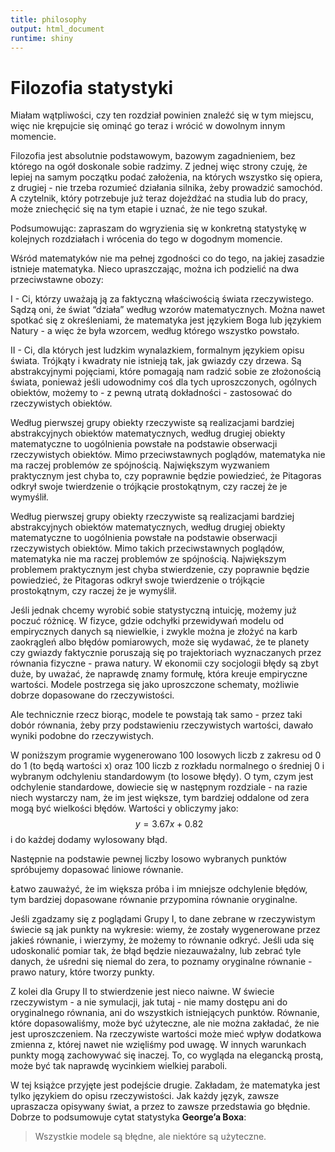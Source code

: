 ```yaml
---
title: philosophy
output: html_document
runtime: shiny
---
```

# Filozofia statystyki {#philosophy}

Miałam wątpliwości, czy ten rozdział powinien znaleźć się w tym miejscu, więc nie krępujcie się ominąć go teraz i wrócić w dowolnym innym momencie.

Filozofia jest absolutnie podstawowym, bazowym zagadnieniem, bez którego na ogół doskonale sobie radzimy. Z jednej więc strony czuję, że lepiej na samym początku podać założenia, na których wszystko się opiera, z drugiej - nie trzeba rozumieć działania silnika, żeby prowadzić samochód. A czytelnik, który potrzebuje już teraz dojeżdżać na studia lub do pracy, może zniechęcić się na tym etapie i uznać, że nie tego szukał.

Podsumowując: zapraszam do wgryzienia się w konkretną statystykę w kolejnych rozdziałach i wrócenia do tego w dogodnym momencie.


Wśród matematyków nie ma pełnej zgodności co do tego, na jakiej zasadzie istnieje matematyka. Nieco upraszczając, można ich podzielić na dwa przeciwstawne obozy:

I - Ci, którzy uważają ją za faktyczną właściwością świata rzeczywistego. Sądzą oni, że świat "działa" według wzorów matematycznych. Można nawet spotkać się z określeniami, że matematyka jest językiem Boga lub językiem Natury - a więc że była wzorcem, według którego wszystko powstało.

II - Ci, dla których jest ludzkim wynalazkiem, formalnym językiem opisu świata. Trójkąty i kwadraty nie istnieją tak, jak gwiazdy czy drzewa. Są abstrakcyjnymi pojęciami, które pomagają nam radzić sobie ze złożonością świata, ponieważ jeśli udowodnimy coś dla tych uproszczonych, ogólnych obiektów, możemy to - z pewną utratą dokładności - zastosować do rzeczywistych obiektów.

Według pierwszej grupy obiekty rzeczywiste są realizacjami bardziej abstrakcyjnych obiektów matematycznych, według drugiej obiekty matematyczne to uogólnienia powstałe na podstawie obserwacji rzeczywistych obiektów. Mimo przeciwstawnych poglądów, matematyka nie ma raczej problemów ze spójnością. Największym wyzwaniem praktycznym jest chyba to, czy poprawnie będzie powiedzieć, że Pitagoras odkrył swoje twierdzenie o trójkącie prostokątnym, czy raczej że je wymyślił.

Według pierwszej grupy obiekty rzeczywiste są realizacjami bardziej abstrakcyjnych obiektów matematycznych, według drugiej obiekty matematyczne to uogólnienia powstałe na podstawie obserwacji rzeczywistych obiektów. Mimo takich przeciwstawnych poglądów, matematyka nie ma raczej problemów ze spójnością. Największym problemem praktycznym jest chyba stwierdzenie, czy poprawnie będzie powiedzieć, że Pitagoras odkrył swoje twierdzenie o trójkącie prostokątnym, czy raczej że je wymyślił.

Jeśli jednak chcemy wyrobić sobie statystyczną intuicję, możemy już poczuć różnicę. W fizyce, gdzie odchyłki przewidywań modelu od empirycznych danych są niewielkie, i zwykle można je złożyć na karb zaokrągleń albo błędów pomiarowych, może się wydawać, że te planety czy gwiazdy faktycznie poruszają się po trajektoriach wyznaczanych przez równania fizyczne - prawa natury. W ekonomii czy socjologii błędy są zbyt duże, by uważać, że naprawdę znamy formułę, która kreuje empiryczne wartości. Modele postrzega się jako uproszczone schematy, możliwie dobrze dopasowane do rzeczywistości. 

Ale technicznie rzecz biorąc, modele te powstają tak samo - przez taki dobór równania, żeby przy podstawieniu rzeczywistych wartości, dawało wyniki podobne do rzeczywistych.

W poniższym programie wygenerowano 100 losowych liczb z zakresu od 0 do 1 (to będą wartości x) oraz 100 liczb z rozkładu normalnego o średniej 0 i wybranym odchyleniu standardowym (to losowe błędy). O tym, czym jest odchylenie standardowe, dowiecie się w następnym rozdziale - na razie niech wystarczy nam, że im jest większe, tym bardziej oddalone od zera mogą być wielkości błędów. 
Wartości y obliczymy jako: $$\ y = 3.67x + 0.82$$ i do każdej dodamy wylosowany błąd.

Następnie na podstawie pewnej liczby losowo wybranych punktów spróbujemy dopasować liniowe równanie.

<!-- include_app -->

Łatwo zauważyć, że im większa próba i im mniejsze odchylenie błędów, tym bardziej dopasowane równanie przypomina równanie oryginalne.

Jeśli zgadzamy się z poglądami Grupy I, to dane zebrane w rzeczywistym świecie są jak punkty na wykresie: wiemy, że zostały wygenerowane przez jakieś równanie, i wierzymy, że możemy to równanie odkryć. Jeśli uda się udoskonalić pomiar tak, że błąd będzie niezauważalny, lub zebrać tyle danych, że uśredni się niemal do zera, to poznamy oryginalne równanie - prawo natury, które tworzy punkty.

Z kolei dla Grupy II to stwierdzenie jest nieco naiwne. W świecie rzeczywistym - a nie symulacji, jak tutaj - nie mamy dostępu ani do oryginalnego równania, ani do wszystkich istniejących punktów. Równanie, które dopasowaliśmy, może być użyteczne, ale nie można zakładać, że nie jest uproszczeniem. Na rzeczywiste wartości może mieć wpływ dodatkowa zmienna z, której nawet nie wzięliśmy pod uwagę. W innych warunkach punkty mogą zachowywać się inaczej. To, co wygląda na elegancką prostą, może być tak naprawdę wycinkiem wielkiej paraboli.

W tej książce przyjęte jest podejście drugie. Zakładam, że matematyka jest tylko językiem do opisu rzeczywistości. Jak każdy język, zawsze upraszacza opisywany świat, a przez to zawsze przedstawia go błędnie. Dobrze to podsumowuje cytat statystyka **George'a Boxa**:

> Wszystkie modele są błędne, ale niektóre są użyteczne.

